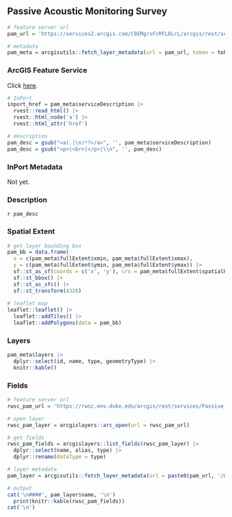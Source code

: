 ## Passive Acoustic Monitoring Survey

```r
# feature server url
pam_url = 'https://services2.arcgis.com/C8EMgrsFcRFL6LrL/arcgis/rest/services/Passive_Acoustic_Monitoring_Survey/FeatureServer'

# metadata
pam_meta = arcgisutils::fetch_layer_metadata(url = pam_url, token = token)
```

### ArcGIS Feature Service

Click [here](`r pam_url`).

```r
# InPort
inport_href = pam_meta$serviceDescription |>
  rvest::read_html() |>
  rvest::html_node('a') |>
  rvest::html_attr('href')

# description
pam_desc = gsub("<a(.|\n)*?</a>", '', pam_meta$serviceDescription)
pam_desc = gsub("<p>|<br>|</p>|\\n", '', pam_desc)
```

### InPort Metadata

Not yet.

### Description

`r pam_desc`

### Spatial Extent

```r
# get layer bounding box
pam_bb = data.frame(
  x = c(pam_meta$fullExtent$xmin, pam_meta$fullExtent$xmax), 
  y = c(pam_meta$fullExtent$ymin, pam_meta$fullExtent$ymax)) |>
  sf::st_as_sf(coords = c('x', 'y'), crs = pam_meta$fullExtent$spatialReference$latestWkid) |>
  sf::st_bbox() |>
  sf::st_as_sfc() |>
  sf::st_transform(4326)
  
# leaflet map
leaflet::leaflet() |>
  leaflet::addTiles() |>
  leaflet::addPolygons(data = pam_bb)
```

### Layers

```r
pam_meta$layers |>
  dplyr::select(id, name, type, geometryType) |>
  knitr::kable()
```

### Fields

```r
# feature server url
rwsc_pam_url = 'https://rwsc.env.duke.edu/arcgis/rest/services/Passive_Acoustic_Monitoring/MapServer/1'

# open layer
rwsc_pam_layer = arcgislayers::arc_open(url = rwsc_pam_url)

# get fields
rwsc_pam_fields = arcgislayers::list_fields(rwsc_pam_layer) |>
  dplyr::select(name, alias, type) |>
  dplyr::rename(dataType = type)

# layer metadata
pam_layer = arcgisutils::fetch_layer_metadata(url = paste0(pam_url, '/0'), token = token)

# output
cat('\n####', pam_layer$name, '\n')
  print(knitr::kable(rwsc_pam_fields))
cat('\n')
```
